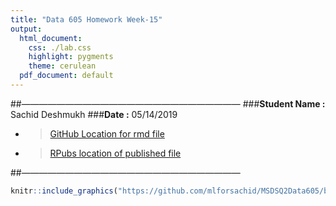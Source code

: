 ```yaml
---
title: "Data 605 Homework Week-15"
output:
  html_document:
    css: ./lab.css
    highlight: pygments
    theme: cerulean
  pdf_document: default
---
```


##---------------------------------------------------------------------------
###**Student Name :** Sachid Deshmukh
###**Date :** 05/14/2019

* > [GitHub Location for rmd 
file](https://github.com/mlforsachid/MSDSQ2Data605/blob/master/Week-15/HW-15/SachidVijay.Deshmukh60.Rmd)

* > [RPubs location of published file](http://rpubs.com/sachid/Data605Week15HW)

##---------------------------------------------------------------------------


```r

knitr::include_graphics("https://github.com/mlforsachid/MSDSQ2Data605/blob/master/Week15/HW-15/Week15_HW.png?raw=true")

```
